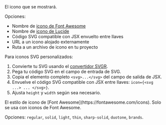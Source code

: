 <ResponseField name="icon" type="string" required>
  El icono que se mostrará.
  
  Opciones:
  - Nombre de [icono de Font Awesome](https://fontawesome.com/icons)
  - Nombre de [icono de Lucide](https://lucide.dev/icons)
  - Código SVG compatible con JSX envuelto entre llaves
  - URL a un icono alojado externamente
  - Ruta a un archivo de icono en tu proyecto
  
  Para iconos SVG personalizados:
  1. Convierte tu SVG usando el [convertidor SVGR](https://react-svgr.com/playground/).
  1. Pega tu código SVG en el campo de entrada de SVG.
  2. Copia el elemento completo `<svg>...</svg>` del campo de salida de JSX.
  3. Envuelve el código SVG compatible con JSX entre llaves: `icon={<svg ...> ... </svg>}`.
  4. Ajusta `height` y `width` según sea necesario.
</ResponseField>

<ResponseField name="iconType" type="string">
  El estilo de icono de [Font Awesome](https://fontawesome.com/icons). Solo se usa con iconos de Font Awesome. 
  
  Opciones: `regular`, `solid`, `light`, `thin`, `sharp-solid`, `duotone`, `brands`.
</ResponseField>